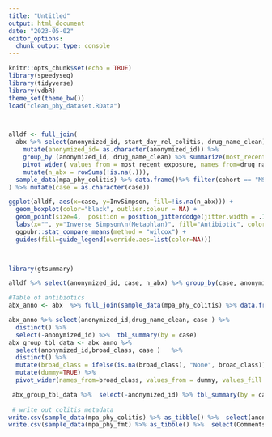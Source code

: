 ```yaml
---
title: "Untitled"
output: html_document
date: "2023-05-02"
editor_options: 
  chunk_output_type: console
---
```


```r
knitr::opts_chunk$set(echo = TRUE)
library(speedyseq)
library(tidyverse)
library(vdbR)
theme_set(theme_bw())
load("clean_phy_dataset.RData")



alldf <- full_join(
  abx %>% select(anonymized_id, start_day_rel_colitis, drug_name_clean) %>% 
    mutate(anonymized_id= as.character(anonymized_id)) %>%
    group_by (anonymized_id, drug_name_clean) %>% summarize(most_recent_exposure = min(start_day_rel_colitis), .groups = "drop") %>% 
    pivot_wider( values_from = most_recent_exposure, names_from=drug_name_clean) %>%
    mutate(n_abx = rowSums(!is.na(.))),
  sample_data(mpa_phy_colitis) %>% data.frame()%>% filter(cohort == "MSK") 
) %>% mutate(case = as.character(case))

ggplot(alldf, aes(x=case, y=InvSimpson, fill=!is.na(n_abx))) + 
  geom_boxplot(color="black", outlier.colour = NA) + 
  geom_point(size=4,  position = position_jitterdodge(jitter.width = .1) ) + scale_fill_manual(values = c("FALSE"="white", "TRUE"="grey80"), ) + 
  labs(x="", y="Inverse Simpson\n(Metaphlan)", fill="Antibiotic", color="Antibiotic") +
  ggpubr::stat_compare_means(method = "wilcox") +
  guides(fill=guide_legend(override.aes=list(color=NA)))

  

library(gtsummary)

alldf %>% select(anonymized_id, case, n_abx) %>% group_by(case, anonymized_id) %>% summarize(any_abx = !is.na(n_abx), .groups="drop") %>% select(-anonymized_id) %>% tbl_summary(by = case)   %>% add_p()

#Table of antibiotics
abx_anno <- abx  %>% full_join(sample_data(mpa_phy_colitis) %>% data.frame()%>% filter(cohort == "MSK") %>% select(anonymized_id, case) %>% mutate(anonymized_id = as.numeric(anonymized_id), case=as.character(case))) 

abx_anno %>% select(anonymized_id,drug_name_clean, case ) %>% 
  distinct() %>% 
  select(-anonymized_id) %>%  tbl_summary(by = case)   
abx_group_tbl_data <- abx_anno %>% 
  select(anonymized_id,broad_class, case )   %>%
  distinct() %>% 
  mutate(broad_class = ifelse(is.na(broad_class), "None", broad_class)) %>%
  mutate(dummy=TRUE) %>% 
  pivot_wider(names_from=broad_class, values_from = dummy, values_fill = FALSE) 

 abx_group_tbl_data %>%  select(-anonymized_id) %>% tbl_summary(by = case)   
 
 # write out colitis metadata
write.csv(sample_data(mpa_phy_colitis) %>% as_tibble() %>%  select(anonymized_id, .sample, case ) %>% left_join(colitis_metadata %>% select( mrn, anonymized_id) %>% distinct() ), file = "colitis_noColitis_sample_metadata.csv")
write.csv(sample_data(mpa_phy_fmt) %>% as_tibble() %>%  select(Comments, .sample ), file = "fmt_sample_metadata.csv")

```